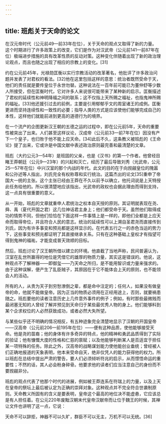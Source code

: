 ```yaml
---
---
---
```

title: 班彪关于天命的论文
---



在汉元帝时代（公元前49—前33年在位），关于天命的观点又取得了新的力量。这个时期进行了许多政策上的改变，它们是作为对汉武帝（公元前141—前87年在位）极端进步措施的具有改革性质的反动对策。这种变化伴随着出现了新的政治理论观点，而且也随之出现了相应的宗教上的变化。[31]

约在公元前45年，光禄勋匡衡以实行宗教活动的改革著名，他批评了许多政治问题并发表了对君权的看法。[32]他在这里包括这样的意思：统治者既然受命于天，他们的责任就是要传皇位于永世勿替。这种说法在一百年前可能已为董仲舒等少数人所接受，但在匡衡时代，它对许多人来说很可能带来了某种新的启示。匡衡描述了君权的延续性和神明降福之间的联系；这不仅指上天所赐之福祉，也指鬼神所赐的福祉。[33]他还援引过去的前例，主要是引用郁郁乎文的周室诸王的成例。匡衡更进而坚持连续性和一致性的必要；指导人类的方式是应该使他们能够完成自己的本性，这样他们就能前进到更高的道德行为的境界。

在一个流产的企图更新汉王朝的五德之运的过程中，即在公元前5年，天命的重要性被突出了出来。人们甚至这样议论，汉成帝（公元前33—前7年在位）因没有产下一个皇子，也归咎于他不能上应天命。[34]此后不久，这条教义被班彪的《王命论》提了出来，它或许是中国文献中表述政治原则最完善和最清楚的文章。

班彪（大约公元3—54年）是班固的父亲，也是《汉书》的第一个作者。他曾经目睹王莽朝廷（公元9—23年）的兴起和灭亡，经历了最后导致刘秀（光武帝，公元25—57年在位）中兴汉室的那个内战的年代。此文的目的在于向觊觎皇位的隗嚣和公孙述等人指出，刘氏完全有权称尊和实行统治。这篇杰出的论文[35]重申了帝国大一统的主张。这个主张已经由王莽在不久以前予以确立，他托词说是上天特授此任务给他的。所以很清楚地应该指出，光武帝的政权也会据此理由而得到支持，这一点具有很重要的意义。

从一开始，班彪的文章就重申人君统治之权本自天授的原则。其证明就表现在尧、舜、禹（夏代开国之君）这几位神话君主身上；他们都受命于天。虽然他们取得成功的情势不同，但他们恰恰在下面这样一件事情上是一样的，即他们全都是上应天命而取得帝位，并且符合人民的意志。统治的延续性可以上溯自圣君尧而直接传到刘氏，因为有许多事变和预兆都是这样显示的。在代表五行之一的赤色当运的势力下，这些事变和预兆都证明了其直接继承关系。只有在这种基础上皇权才有指望可得到鬼神的福祐，才能变成普天效顺的目标。

然后，班彪讨论了汉王朝所借以建立的环境。他直截了当地声称，民间普遍认为，汉室在乱世所赢得的地位是凭借它的雄厚的物质力量，其实这是错误的。他说，这种观点不了解神器——即御玺——乃天命之所归，是不能用智识或力量来强求的。由于这种误解，便产生了乱臣贼子，其原因在于它不能体会上天的原则，也不能领会人的活动。

所有的人，从贵为天子到穷愁潦倒之辈，都是命中注定的；任何人，如果没有做皇帝的命，他就不能做皇帝。因为正当的物质必须用在正经用途上，否则，就要祸患随之。班彪要他的读者注意历史上几件意外事件的例子；例如，有时那些最微贱而最闭塞无知的人曾经了解并预见到天命归于某些最优秀人物的身上。他们能够料到某个企求权位的人必然获致成功，或者必然大失所望。

与某些似乎还不明确的情况相反，有五种迹象完全清楚地显示了汉朝的开国皇帝——汉高帝（公元前206—前195年在位）——便有这种品质，使他能够接受天命。他是尧的苗裔；他的身体有许多奇异的特点，他的精神和勇武品质得到了实际的验证；他有慷慨大度的性格和仁慈的禀赋；以及他能够判断某人是否适宜于担任某一项特殊的任务。除此之外，汉高帝的战略谋划能力使他能创业垂统；曾经被人们正确地报道的天象表明，他本来受命自天，绝非仅凭人的能力获得他的权力。所以班彪在总结中提出严肃的警告，要人们必须倾听符兆的启示，从而憬悟命运的重要性；不然的话，其人必会粉身碎骨。他要求他的读者们应当注意自己的身份而不要觊觎非分。

班彪的观点代表了他那个时代的进展，例如被王莽连系在符瑞上的力量，以及上天在皇帝的祭坛上最后被认定为正确的崇拜对象。这种观点并不完全符合世袭制原则。天命教义所固有的含义是要表明，皇帝这个最高的地位决不能虚悬，它应该总是有人担任着。在公元220年废黜汉朝末代皇帝汉献帝而让位于魏王的时候，其禅让文件也讲明了这一点，它说：

天命不可以辞拒，神器不可以久旷，群臣不可以无主，万机不可以无统。[36]